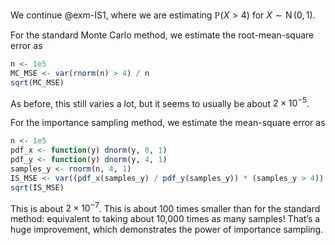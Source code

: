 We continue @exm-IS1, where we are estimating $\mathbb P(X > 4)$ for $X \sim \operatorname{N}(0,1)$.

For the standard Monte Carlo method, we estimate the root-mean-square error as

```r
n <- 1e5
MC_MSE <- var(rnorm(n) > 4) / n
sqrt(MC_MSE)
```

As before, this still varies a lot, but it seems to usually be about $2 \times 10^{-5}$.

For the importance sampling method, we estimate the mean-square error as

```r
n <- 1e5
pdf_x <- function(y) dnorm(y, 0, 1)
pdf_y <- function(y) dnorm(y, 4, 1)
samples_y <- rnorm(n, 4, 1)
IS_MSE <- var((pdf_x(samples_y) / pdf_y(samples_y)) * (samples_y > 4)) / n
sqrt(IS_MSE)
```

This is about $2 \times 10^{-7}$. This is about 100 times smaller than for the standard method: equivalent to taking about 10,000 times as many samples! That's a huge improvement, which demonstrates the power of importance sampling.